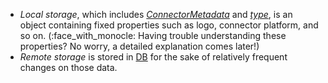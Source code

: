 - _Local storage_, which includes [_ConnectorMetadata_](../README.mdx#connectormetadata) and [_type_](../README.mdx#connector-type), is an object containing fixed properties such as logo, connector platform, and so on. (:face_with_monocle: Having trouble understanding these properties? No worry, a detailed explanation comes later!)
- _Remote storage_ is stored in [DB](../README.mdx#connector-db) for the sake of relatively frequent changes on those data.
